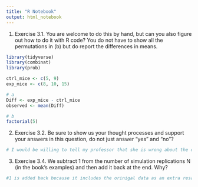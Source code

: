 ```yaml
---
title: "R Notebook"
output: html_notebook
---
```


1) Exercise 3.1. You are welcome to do this by hand, but can you also figure out how to do it with R code? You do not have to show all the permutations in (b) but do report the differences in means.
```r
library(tidyverse)
library(combinat)
library(prob)

ctrl_mice <- c(5, 9)
exp_mice <- c(8, 10, 15)

# a
Diff <- exp_mice - ctrl_mice
observed <- mean(Diff)

# b
factorial(5)
```


2) Exercise 3.2. Be sure to show us your thought processes and support your answers in this question, do not just answer "yes" and "no"?
```r
# I would be willing to tell my professor that she is wrong about the distribution of marbles (9,999 blue, 1 red) because it not is likely. The probability of pulling out 1 red marble out of 10,000 is .0001. It is more likely that 1 red marble can pulled out of a jar with a distribution of 1 red marble and 9 blue marbles. The probability of pulling out 1 red marble out of 10 is .1
```


3) Exercise 3.4. We subtract 1 from the number of simulation replications N (in the book's examples) and then add it back at the end. Why?
```r
#1 is added back because it includes the orinigal data as an extra resample. It avoids reporting an impossible p-value.
```


